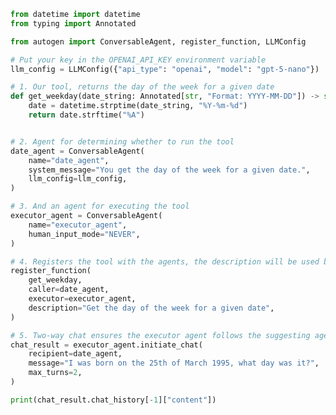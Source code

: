 ```python
from datetime import datetime
from typing import Annotated

from autogen import ConversableAgent, register_function, LLMConfig

# Put your key in the OPENAI_API_KEY environment variable
llm_config = LLMConfig({"api_type": "openai", "model": "gpt-5-nano"})

# 1. Our tool, returns the day of the week for a given date
def get_weekday(date_string: Annotated[str, "Format: YYYY-MM-DD"]) -> str:
    date = datetime.strptime(date_string, "%Y-%m-%d")
    return date.strftime("%A")


# 2. Agent for determining whether to run the tool
date_agent = ConversableAgent(
    name="date_agent",
    system_message="You get the day of the week for a given date.",
    llm_config=llm_config,
)

# 3. And an agent for executing the tool
executor_agent = ConversableAgent(
    name="executor_agent",
    human_input_mode="NEVER",
)

# 4. Registers the tool with the agents, the description will be used by the LLM
register_function(
    get_weekday,
    caller=date_agent,
    executor=executor_agent,
    description="Get the day of the week for a given date",
)

# 5. Two-way chat ensures the executor agent follows the suggesting agent
chat_result = executor_agent.initiate_chat(
    recipient=date_agent,
    message="I was born on the 25th of March 1995, what day was it?",
    max_turns=2,
)

print(chat_result.chat_history[-1]["content"])
```
